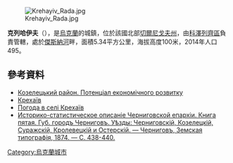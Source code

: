[[Image:Krehayiv_Rada.jpg|right]]

{{coord|50|47|59|N|30|47|29|E|scale:100000|display=title}}

'''克列哈伊夫'''（{{lang-uk|Крехаїв}}），是[[烏克蘭|烏克蘭]]的城鎮，位於該國北部[[切爾尼戈夫州|切爾尼戈夫州]]，由[[科澤列齊區|科澤列齊區]]負責管轄，處於[[傑斯納河|傑斯納河]]畔，面積5.34平方公里，海拔高度100米，2014年人口495。

==參考資料==
*[http://cg.gov.ua/web_docs/1/2014/03/docs/KOZELETS.PDF Козелецький район. Потенціал економічного розвитку]{{Wayback|url=http://cg.gov.ua/web_docs/1/2014/03/docs/KOZELETS.PDF |date=20151222113731 }}
*[http://w1.c1.rada.gov.ua/pls/z7502/A005?rdat1=22.03.2014&rf7571=40093 Крехаїв]{{dead link|date=2017年11月 |bot=InternetArchiveBot |fix-attempted=yes }}
* [http://weather.in.ua/ua/chernigovskaja/12235 Погода в селі Крехаїв] {{Wayback|url=http://weather.in.ua/ua/chernigovskaja/12235 |date=20111220125138 }}
* [https://drive.google.com/file/d/0B9EyeQe6VOzoTzZSZFZYTDZINjQ/edit?usp=sharing Историко-статистическое описаніе Черниговской епархіи. Книга пятая. Губ. городъ Черниговъ. Уѣзды: Черниговскій, Козелецкій, Суражскій, Кролевецкій и Остерскій. — Черниговъ, Земская типографія, 1874. — С. 438-440.]{{Wayback|url=https://drive.google.com/file/d/0B9EyeQe6VOzoTzZSZFZYTDZINjQ/edit?usp=sharing |date=20160527135325 }}

{{Ukraine-geo-stub}}
[[Category:烏克蘭城市|Category:烏克蘭城市]]